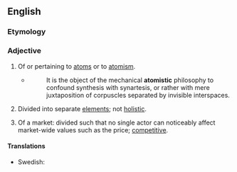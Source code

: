 ==English==

===Etymology===
{{suffix|en|atom|istic}}

===Adjective===
{{en-adj}}

# Of or pertaining to [[atom]]s or to [[atomism]].
#* {{w|Samuel Taylor Coleridge}}
#*: It is the object of the mechanical '''atomistic''' philosophy to confound synthesis with synartesis, or rather with mere juxtaposition of corpuscles separated by invisible interspaces.
# Divided into separate [[element]]s; not [[holistic]].
# {{lb|en|economics}} Of a market: divided such that no single actor can noticeably affect market-wide values such as the price; [[competitive]].

====Translations====
{{trans-top|not holistic}}
* Swedish: {{t|sv|atomistisk}}
{{trans-mid}}
{{trans-bottom}}